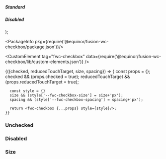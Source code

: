 

  <div>
    <h5>Standard</h5>
    <div style={{display: 'flex', gap: 5}}>
      <fwc-checkbox {...args} />
      <fwc-checkbox {...args} checked/>
      <fwc-checkbox {...args} indeterminate/>
    </div>
    <h5>Disabled</h5>
    <div style={{display: 'flex', gap: 5}}>
      <fwc-checkbox {...args} disabled/>
      <fwc-checkbox {...args} disabled checked/>
      <fwc-checkbox {...args} disabled indeterminate/>
    </div>
  </div>
);

<Meta title="Input/Checkbox" />

<PackageInfo pkg={require('@equinor/fusion-wc-checkbox/package.json')}/>

<CustomElement tag="fwc-checkbox" data={require('@equinor/fusion-wc-checkbox/lib/custom-elements.json')} />

<Canvas>
  <Story 
    name="Basic"
    argTypes={{
      size: {
        type: 'number',
        name: '--fwc-checkbox-size',
        table: {
          category: 'style'
        }
      },
      spacing: {
        type: 'number',
        name: '--fwc-checkbox-spacing',
        table: {
          category: 'style'
        }
      }
    }}
    args={{
      checked: false,
      reducedTouchTarget: false,
    }}
  >
    {({checked, reducedTouchTarget, size, spacing}) => {
      const props = {};
      checked && (props.checked = true);
      reducedTouchTarget && (props.reducedTouchTarget = true);
      
      const style = {}
      size && (style['--fwc-checkbox-size'] = size+'px');
      spacing && (style['--fwc-checkbox-spacing'] = spacing+'px');
      
      return <fwc-checkbox {...props} style={style}/>;
    }}
  </Story>
</Canvas>

<ArgsTable story="Basic" />


### Unchecked
<Story name="Unchecked">
  <fwc-checkbox />
  <fwc-checkbox checked/>
  <fwc-checkbox indeterminate/>
</Story>

### Disabled
<Story name="Disabled">
  <fwc-checkbox disabled/>
  <fwc-checkbox disabled checked/>
  <fwc-checkbox disabled indeterminate/>
</Story>


### Size
<Story name="Size">
  <div style={{display: 'flex', alignItems: 'center'}}>
    <fwc-checkbox style={{'--fwc-checkbox-size': '64px'}}/>
    <fwc-checkbox style={{'--fwc-checkbox-size': '32px'}}/>
    <fwc-checkbox style={{'--fwc-checkbox-size': '24px'}}/>
    <fwc-checkbox style={{'--fwc-checkbox-size': '18px'}}/>
    <fwc-checkbox style={{'--fwc-checkbox-size': '10px'}}/>
  </div>
</Story>